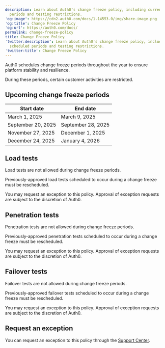 ```yaml
---
description: Learn about Auth0's change freeze policy, including currently scheduled
  periods and testing restrictions.
'og:image': https://cdn2.auth0.com/docs/1.14553.0/img/share-image.png
'og:title': Change Freeze Policy
'og:url': https://auth0.com/docs/
permalink: change-freeze-policy
title: Change Freeze Policy
'twitter:description': Learn about Auth0's change freeze policy, including currently
  scheduled periods and testing restrictions.
'twitter:title': Change Freeze Policy
---
```

Auth0 schedules change freeze periods throughout the year to ensure platform stability and resilience.

During these periods, certain customer activities are restricted.

## Upcoming change freeze periods

<table class="table"><thead>
<tr>
<th><strong>Start date</strong></th>
<th><strong>End date</strong></th>
</tr>
</thead>
<tbody>
<tr>
<td>March 1, 2025</td>
<td>March 9, 2025</td>
</tr>
<tr>
<td>September 20, 2025</td>
<td>September 28, 2025</td>
</tr>
<tr>
<td>November 27, 2025</td>
<td>December 1, 2025</td>
</tr>
<tr>
<td>December 24, 2025</td>
<td>January 4, 2026</td>
</tr>
</tbody>
</table>

## Load tests

<Warning>

Load tests are not allowed during change freeze periods.

</Warning>

Previously-approved load tests scheduled to occur during a change freeze must be rescheduled.

You may request an exception to this policy. Approval of exception requests are subject to the discretion of Auth0.

## Penetration tests

<Warning>

Penetration tests are not allowed during change freeze periods.

</Warning>

Previously-approved penetration tests scheduled to occur during a change freeze must be rescheduled.

You may request an exception to this policy. Approval of exception requests are subject to the discretion of Auth0.

## Failover tests

<Warning>

Failover tests are not allowed during change freeze periods.

</Warning>

Previously-approved failover tests scheduled to occur during a change freeze must be rescheduled.

You may request an exception to this policy. Approval of exception requests are subject to the discretion of Auth0.

## Request an exception

You can request an exception to this policy through the [Support Center](https://support.auth0.com).